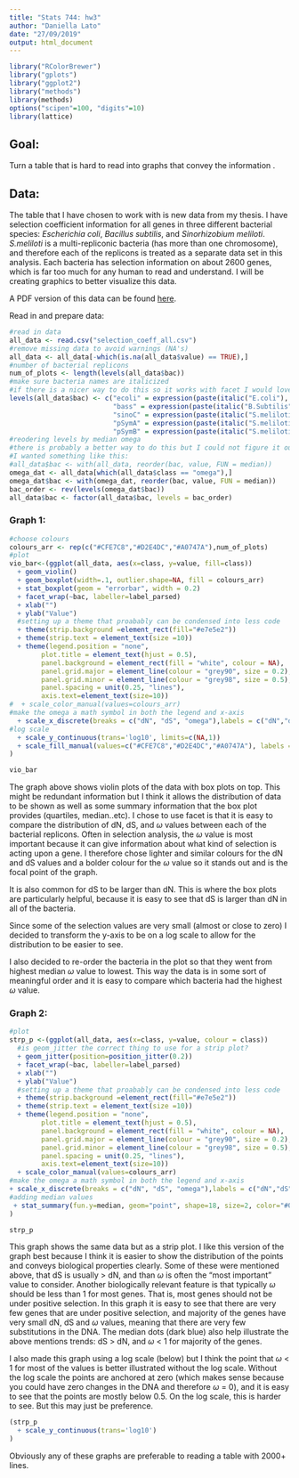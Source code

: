 ```yaml
---
title: "Stats 744: hw3"
author: "Daniella Lato"
date: "27/09/2019"
output: html_document
---
```


```r
library("RColorBrewer")
library("gplots")
library("ggplot2")
library("methods")
library(methods)
options("scipen"=100, "digits"=10)
library(lattice)
```

## Goal:
Turn a table that is hard to read into graphs that convey the information .

## Data:
The table that I have chosen to work with is new data from my thesis.
I have selection coefficient information for all genes in three different bacterial species: *Escherichia coli*, *Bacillus subtilis*, and *Sinorhizobium meliloti*.
*S.meliloti* is a multi-repliconic bacteria (has more than one chromosome), and therefore each of the replicons is treated as a separate data set in this analysis.
Each bacteria has selection information on about 2600 genes, which is far too much for any human to read and understand.
I will be creating graphics to better visualize this data.

A PDF version of this data can be found [here](https://github.com/dlato/Stat744/blob/master/Supplementary_table_per_gene_dN_dS_omega.pdf).

Read in and prepare data:
```r
#read in data
all_data <- read.csv("selection_coeff_all.csv")
#remove missing data to avoid warnings (NA's)
all_data <- all_data[-which(is.na(all_data$value) == TRUE),]
#number of bacterial replicons
num_of_plots <- length(levels(all_data$bac))
#make sure bacteria names are italicized
#if there is a nicer way to do this so it works with facet I would love to know!
levels(all_data$bac) <- c("ecoli" = expression(paste(italic("E.coli"), " Chromosome")),
                          "bass" = expression(paste(italic("B.Subtilis"), " Chromosome")),
                          "sinoC" = expression(paste(italic("S.meliloti"), " Chromosome")),
                          "pSymA" = expression(paste(italic("S.meliloti"), " pSymA")),
                          "pSymB" = expression(paste(italic("S.meliloti"), " pSymB")))
#reodering levels by median omega
#there is probably a better way to do this but I could not figure it out
#I wanted something like this:
#all_data$bac <- with(all_data, reorder(bac, value, FUN = median))
omega_dat <- all_data[which(all_data$class == "omega"),]
omega_dat$bac <- with(omega_dat, reorder(bac, value, FUN = median))
bac_order <- rev(levels(omega_dat$bac))
all_data$bac <- factor(all_data$bac, levels = bac_order)

```

### Graph 1:
```r
#choose colours
colours_arr <- rep(c("#CFE7C8","#D2E4DC","#A0747A"),num_of_plots)
#plot
vio_bar<-(ggplot(all_data, aes(x=class, y=value, fill=class)) 
  + geom_violin() 
  + geom_boxplot(width=.1, outlier.shape=NA, fill = colours_arr) 
  + stat_boxplot(geom = "errorbar", width = 0.2) 
  + facet_wrap(~bac, labeller=label_parsed)
  + xlab("") 
  + ylab("Value") 
  #setting up a theme that proabably can be condensed into less code
  + theme(strip.background =element_rect(fill="#e7e5e2"))
  + theme(strip.text = element_text(size =10)) 
  + theme(legend.position = "none",
        plot.title = element_text(hjust = 0.5),
        panel.background = element_rect(fill = "white", colour = NA),
        panel.grid.major = element_line(colour = "grey90", size = 0.2),
        panel.grid.minor = element_line(colour = "grey98", size = 0.5),
        panel.spacing = unit(0.25, "lines"),
        axis.text=element_text(size=10)) 
#  + scale_color_manual(values=colours_arr)
#make the omega a math symbol in both the legend and x-axis
  + scale_x_discrete(breaks = c("dN", "dS", "omega"),labels = c("dN","dS", expression(omega))) 
#log scale
  + scale_y_continuous(trans='log10', limits=c(NA,1))
  + scale_fill_manual(values=c("#CFE7C8","#D2E4DC","#A0747A"), labels = c(" dN", " dS", expression(omega))) 
)

vio_bar

```

The graph above shows violin plots of the data with box plots on top.
This might be redundant information but I think it allows the distribution of data to be shown as well as some summary information that the box plot provides (quartiles, median..etc).
I chose to use facet is that it is easy to compare the distribution of dN, dS, and $\omega$ values between each of the bacterial replicons.
Often in selection analysis, the $\omega$ value is most important because it can give information about what kind of selection is acting upon a gene.
I therefore chose lighter and similar colours for the dN and dS values and a bolder colour for the $\omega$ value so it stands out and is the focal point of the graph.

It is also common for dS to be larger than dN.
This is where the box plots are particularly helpful, because it is easy to see that dS is larger than dN in all of the bacteria. 

Since some of the selection values are very small (almost or close to zero) I decided to transform the y-axis to be on a log scale to allow for the distribution to be easier to see.

I also decided to re-order the bacteria in the plot so that they went from highest median $\omega$ value to lowest.
This way the data is in some sort of meaningful order and it is easy to compare which bacteria had the highest $\omega$ value.

### Graph 2:
```r
#plot
strp_p <-(ggplot(all_data, aes(x=class, y=value, colour = class)) 
  #is geom_jitter the correct thing to use for a strip plot?
  + geom_jitter(position=position_jitter(0.2)) 
  + facet_wrap(~bac, labeller=label_parsed)
  + xlab("") 
  + ylab("Value") 
  #setting up a theme that proabably can be condensed into less code
  + theme(strip.background =element_rect(fill="#e7e5e2"))
  + theme(strip.text = element_text(size =10)) 
  + theme(legend.position = "none",
        plot.title = element_text(hjust = 0.5),
        panel.background = element_rect(fill = "white", colour = NA),
        panel.grid.major = element_line(colour = "grey90", size = 0.2),
        panel.grid.minor = element_line(colour = "grey98", size = 0.5),
        panel.spacing = unit(0.25, "lines"),
        axis.text=element_text(size=10)) 
  + scale_color_manual(values=colours_arr)
#make the omega a math symbol in both the legend and x-axis
+ scale_x_discrete(breaks = c("dN", "dS", "omega"),labels = c("dN","dS", expression(omega)))
#adding median values
 + stat_summary(fun.y=median, geom="point", shape=18, size=2, color="#023C40")
) 

strp_p 
```

This graph shows the same data but as a strip plot. 
I like this version of the graph best because I think it is easier to show the distribution of the points and conveys biological properties clearly.
Some of these were mentioned above, that dS is usually > dN, and than $\omega$ is often the "most important" value to consider.
Another biologically relevant feature is that typically $\omega$ should be less than 1 for most genes.
That is, most genes should not be under positive selection.
In this graph it is easy to see that there are very few genes that are under positive selection, and majority of the genes have very small dN, dS and $\omega$ values, meaning that there are very few substitutions in the DNA.
The median dots (dark blue) also help illustrate the above mentions trends: dS > dN, and $\omega$ < 1 for majority of the genes.

I also made this graph using a log scale (below) but I think the point that $\omega$ < 1 for most of the values is better illustrated without the log scale.
Without the log scale the points are anchored at zero (which makes sense because you could have zero changes in the DNA and therefore $\omega$ = 0), and it is easy to see that the points are mostly below 0.5.
On the log scale, this is harder to see. But this may just be preference.

```r
(strp_p 
  + scale_y_continuous(trans='log10')
)
```

Obviously any of these graphs are preferable to reading a table with 2000+ lines.
